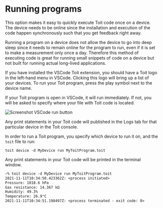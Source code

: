 
# Running programs

This option makes it easy to quickly execute Toit code once on a device. The device needs to be online since the installation and execution of the code happen synchronously such that you get feedback right away.

Running a program on a device does not allow the device to go into deep sleep since it needs to remain online for the program to run, even if it is set to make a measurement only once a day. Therefore this method of executing code is great for running small snippets of code on a device but not built for running actual long-lived applications.

<Tabs>
<Tab label="VSCode">

If you have installed the VSCode Toit extension, you should have a Toit logo in the left-hand menu in VSCode. Clicking this logo will bring up a list of your devices. To run your Toit program,
press the play symbol next to the device name.

If your Toit program is open in VSCode, it will run immediately. If not, you will be asked to specify where your file with Toit code is located.

<img src={vscode_run} alt="Screenshot VSCode run button" />

Any print statements in your Toit code will published in the Logs tab for that particular device in the Toit console.


</Tab>
<Tab label="CLI">

In order to run a Toit program, you specify which device to run it on, and the `toit` file to run:

```shell
toit device -d MyDevice run MyToitProgram.toit
```

Any print statements in your Toit code will be printed in the terminal window.

```txt
~% toit device -d MyDevice run MyToitProgram.toit
2021-11-11T10:34:50.423362Z: <process initiated>
Pressure: 1018.6 hPa
Gas resistance: 14.367 kΩ
Humidity: 49.3%
Temperature: 26.9°C
2021-11-11T10:34:51.198497Z: <process terminated - exit code: 0>

```
</Tab>
</Tabs>



